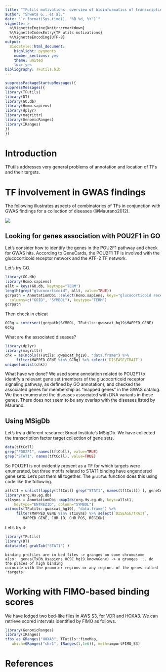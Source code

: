 ```yaml
---
title: "TFutils motivations: overview of bioinformatics of transcription factors and their binding sites"
author: "Shweta G., et al."
date: "`r format(Sys.time(), '%B %d, %Y')`"
vignette: >
  %\VignetteEngine{knitr::rmarkdown}
  %\VignetteIndexEntry{TF utils motivations}
  %\VignetteEncoding{UTF-8}
output:
  BiocStyle::html_document:
    highlight: pygments
    number_sections: yes
    theme: united
    toc: yes
bibliography: TFutils.bib
---
```


```r
suppressPackageStartupMessages({
suppressMessages({
library(TFutils)
library(DT)
library(GO.db)
library(Homo.sapiens)
library(dplyr)
library(magrittr)
library(GenomicRanges)
library(IRanges)
})
})
```

# Introduction

TFutils addresses very general problems of annotation and location
of TFs and their targets.

# TF involvement in GWAS findings

The following illustrates aspects of combinatorics of TFs in
conjunction with GWAS findings for a collection of diseases (@Maurano2012).

![](images/mauranoTFcombs.png)

## Looking for genes association with POU2F1 in GO

Let's consider how to identify the genes in the POU2F1 pathway and check 
for GWAS hits.  According to GeneCards, the POU2F1 TF is involved with the
glucocorticoid receptor network and the ATF-2 TF network.

Let's try GO.

```r
library(GO.db)
library(Homo.sapiens)
allt = keys(GO.db, keytype="TERM")
length(grep("glucocorticoid", allt, value=TRUE))
gcrpath = AnnotationDbi::select(Homo.sapiens, keys="glucocorticoid receptor signaling pathway", 
  columns=c("GOID", "SYMBOL"), keytype="TERM")
gcrpath
```

Then check in ebicat

```r
GCRg = intersect(gcrpath$SYMBOL, TFutils::gwascat_hg19$MAPPED_GENE)
GCRg
```

What are the associated diseases?

```r
library(dplyr)
library(magrittr)
chk = as(mcols(TFutils::gwascat_hg19), "data.frame") %>% 
     filter(MAPPED_GENE %in% GCRg) %>% select(`DISEASE/TRAIT`)
unique(unlist(chk))
```

What have we done?  We used some annotation related to POU2F1 to
identify a relevant gene set (members of the glucocorticoid receptor
signaling pathway, as defined by GO annotation), and checked the
associated genes for membership as "mapped genes" in the GWAS
catalog.  We then enumerated the diseases associated with
DNA variants in these genes.  There does not seem to be any
overlap with the diseases listed by Maurano.

## Using MSigDb

Let's try a different resource: Broad Institute's MSigDb.  We have
collected the transcription factor target collection of gene sets.

```r
data(tftColl)
grep("POU2F1", names(tftColl), value=TRUE)
grep("STAT1", names(tftColl), value=TRUE)
```
So POU2F1 is not evidently present as a TF for which targets were enumerated,
but three motifs related to STAT1 binding have engendered gene sets.  Let's
put them all together.  The `grabTab` function does this using code like
the following.
```r
allst1 = unlist(lapply(tftColl[ grep("STAT1", names(tftColl)) ], geneIds))
library(org.Hs.eg.db)
st1syms = AnnotationDbi::mapIds(org.Hs.eg.db, keys=allst1, 
    keytype="ENTREZID", column="SYMBOL")
as(mcols(TFutils::gwascat_hg19), "data.frame") %>% 
     filter(MAPPED_GENE %in% st1syms) %>% select(`DISEASE/TRAIT`, 
        MAPPED_GENE, CHR_ID, CHR_POS, REGION)
```
Let's try it:
```r
library(TFutils)
library(DT)
datatable( grabTab("STAT1") )
```

```
binding profiles are in bed files -> granges on some chromosome
also:  genes(TxDb.Hsapiens.UCSC.hg19.knownGene) -> a granges ... do the places of high binding
coincide with the promoter regions or any regions of the genes called 'targets'
```

# Working with FIMO-based binding scores

We have lodged two bed-like files in AWS S3, for VDR and HOXA3.
We can retrieve scored intervals identified by FIMO as follows.
```r
library(GenomicRanges)
library(IRanges)
tfbs_as_GRanges("HOXA3", TFutils::fimoMap,
   which=GRanges("chr1", IRanges(1,1e6)), meth=importFIMO_S3)
```



# References
